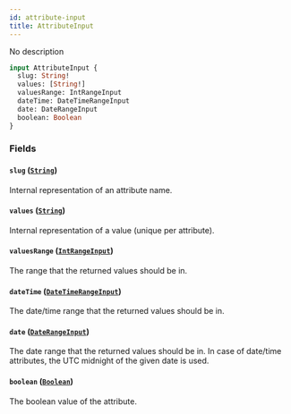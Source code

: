 ```yaml
---
id: attribute-input
title: AttributeInput
---
```


No description

```graphql
input AttributeInput {
  slug: String!
  values: [String!]
  valuesRange: IntRangeInput
  dateTime: DateTimeRangeInput
  date: DateRangeInput
  boolean: Boolean
}
```

### Fields

#### `slug` ([`String`](../../../developer/api-reference/scalars/string))

Internal representation of an attribute name.

#### `values` ([`String`](../../../developer/api-reference/scalars/string))

Internal representation of a value (unique per attribute).

#### `valuesRange` ([`IntRangeInput`](../../../developer/api-reference/inputs/int-range-input))

The range that the returned values should be in.

#### `dateTime` ([`DateTimeRangeInput`](../../../developer/api-reference/inputs/date-time-range-input))

The date/time range that the returned values should be in.

#### `date` ([`DateRangeInput`](../../../developer/api-reference/inputs/date-range-input))

The date range that the returned values should be in. In case of date/time attributes, the UTC midnight of the given date is used.

#### `boolean` ([`Boolean`](../../../developer/api-reference/scalars/boolean))

The boolean value of the attribute.
